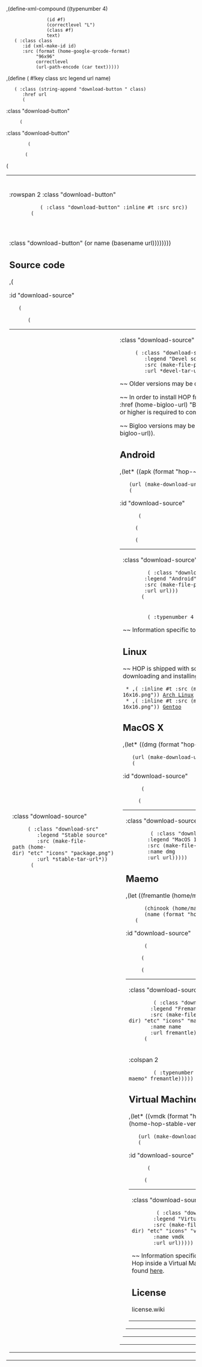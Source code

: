 ,(define-xml-compound <QRCODE> ((typenumber 4)
				(id #f)
				(correctlevel "L")
				(class #f)
				text)
    (<IMG> :class class
       :id (xml-make-id id)
       :src (format (home-google-qrcode-format)
		    "96x96"
		    correctlevel
		    (url-path-encode (car text)))))

,(define (<DOWNLOAD> #!key class src legend url name)
    (<A> :class (string-append "download-button " class)
       :href url
       (<DIV> :class "download-button"
	  (<TABLE> :class "download-button"
	     (<TR> 
		(<TD> :rowspan 2 :class "download-button"
		   (<IMG> :class "download-button" :inline #t :src src))
		(<TH> :class "download-button" legend))
	     (<TR> (<TD> :class "download-button" (or name (basename url))))))))

== Source code ==

,(<TABLE> :id "download-source"
    (<TR>
       (<TD> :class "download-source"
	  (<DOWNLOAD> :class "download-src"
	     :legend "Stable source"
	     :src (make-file-path (home-dir) "etc" "icons" "package.png")
	     :url *stable-tar-url*))
       (<TD> :class "download-source"
	  (<DOWNLOAD> :class "download-src"
	     :legend "Devel source"
	     :src (make-file-path (home-dir) "etc" "icons" "package.png")
	     :url *devel-tar-url*))))

~~ Older versions may be download by ftp at:
[[,(home-ftp-hop-url)|,(home-ftp-hop-url)]].

~~ In order to install HOP from the source (for significantly improving
performance), the ,(<A> :href (home-bigloo-url) "Bigloo") compiler has
first to be installed. Bigloo version **3.6a** or higher is required to
compile HOP.

~~ Bigloo versions may be downloaded
from: ,(<A> :href (home-ftp-bigloo-url) (home-ftp-bigloo-url)).


== Android ==

,(let* ((apk (format "hop-~a.apk" (home-hop-stable-version)))
	(url (make-download-url (make-file-name "android" "2.1") apk)))
    (<TABLE> :id "download-source"
       (<TR>
	  (<TD> :class "download-source"
	     (<DOWNLOAD> :class "download-stable"
		:legend "Android"
		:src (make-file-path (home-dir) "etc" "icons" "android-market.png")
		:url url)))
       (<TR>
	  (<TD> 
	     (<QRCODE> :typenumber 4 :id "download-android" url)))))

~~ Information specific to the Android port may be found 
[[/hop/home/android|here]].


== Linux ==

~~ HOP is shipped with some **Linux distributions** on which it can be
used without downloading and installing the source code manually:

  * ,(<IMG> :inline #t :src (make-file-path (home-dir) "etc" "icons" "arch-16x16.png")) [[http://aur.archlinux.org|Arch Linux]]
  * ,(<IMG> :inline #t :src (make-file-path (home-dir) "etc" "icons" "gentoo-16x16.png")) [[http://www.gentoo.org|Gentoo]]


== MacOS X ==

,(let* ((dmg (format "hop-~a.dmg" (home-hop-stable-version)))
	(url (make-download-url "macosx" dmg)))
    (<TABLE> :id "download-source"
       (<TR>
	  (<TD> :class "download-source"
	     (<DOWNLOAD> :class "download-stable"
		:legend "MacOS 10.6 x86/64"
		:src (make-file-path (home-dir) "etc" "icons" "macos.png")
		:name dmg
		:url url)))))


== Maemo ==

,(let ((fremantle (home/maemo/hop.install "fremantle" "hop" "free"))
       (chinook (home/maemo/hop.install "chinook" "hop" "free"))
       (name (format "hop-~a.install" (home-hop-stable-version))))
    (<TABLE> :id "download-source"
       (<TR>
	  (<TD> :class "download-source"
	     (<DOWNLOAD> :class "download-stable"
		:legend "Fremantle"
		:src (make-file-path (home-dir) "etc" "icons" "maemo_install.png")
		:name name
		:url fremantle))
	  (<TD> :class "download-source"
	     (<DOWNLOAD> :class "download-stable"
		:legend "Chinook"
		:src (make-file-path (home-dir) "etc" "icons" "maemo_install.png")
		:name name
		:url chinook)))
       (<TR>
	  (<TD> :colspan 2
	     (<QRCODE> :typenumber 6 :id "download-maemo" fremantle)))))


== Virtual Machines ==

,(let* ((vmdk (format "hop-~a.vmdk" (home-hop-stable-version)))
	(url (make-download-url "vm" vmdk)))
    (<TABLE> :id "download-source"
       (<TR>
	  (<TD> :class "download-source"
	     (<DOWNLOAD> :class "download-vm"
		:legend "Virtual Image"
		:src (make-file-path (home-dir) "etc" "icons" "vlinux.png")
		:name vmdk
		:url url)))))

~~ Information specific to the running Hop inside a Virtual Machine 
may be found [[/hop/home/vm|here]].


== License ==

<include>license.wiki</include>
